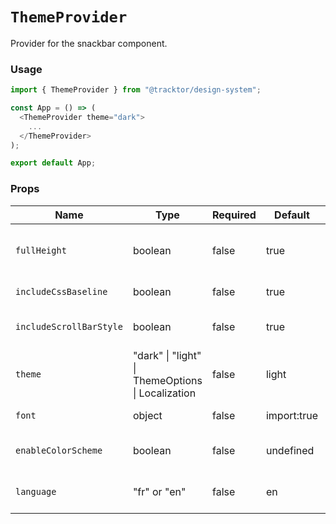 
<Meta title="Provider/ThemeProvider"/>

# `ThemeProvider`

Provider for the snackbar component.

###  Usage

```typescript jsx
import { ThemeProvider } from "@tracktor/design-system";

const App = () => (
  <ThemeProvider theme="dark">
    ...
  </ThemeProvider>
);

export default App;
```

### Props

<table>
  <thead>
  <tr>
    <th>Name</th>
    <th>Type</th>
    <th>Required</th>
    <th>Default</th>
    <th>Description</th>
  </tr>
  </thead>
  <tbody>
  <tr>
    <td><code>fullHeight</code></td>
    <td>boolean</td>
    <td>false</td>
    <td>true</td>
    <td>Set html and body height to 100%</td>
  </tr>
  <tr>
    <td><code>includeCssBaseline</code></td>
    <td>boolean</td>
    <td>false</td>
    <td>true</td>
    <td>Include CssBaseline</td>
  </tr>
  <tr>
    <td><code>includeScrollBarStyle</code></td>
    <td>boolean</td>
    <td>false</td>
    <td>true</td>
    <td>Include scroll bar style</td>
  </tr>
  <tr>
    <td><code>theme</code></td>
    <td>"dark" | "light" | ThemeOptions | Localization</td>
    <td>false</td>
    <td>light</td>
    <td>Theme to use</td>
  </tr>
  <tr>
    <td><code>font</code></td>
    <td>object</td>
    <td>false</td>
    <td>import:true</td>
    <td>Font options</td>
  </tr>
  <tr>
    <td><code>enableColorScheme</code></td>
    <td>boolean</td>
    <td>false</td>
    <td>undefined</td>
    <td>Enable color scheme</td>
  </tr>
  <tr>
    <td><code>language</code></td>
    <td>"fr" or "en"</td>
    <td>false</td>
    <td>en</td>
    <td>Define locale text globally</td>
  </tr>
  </tbody>
</table>
